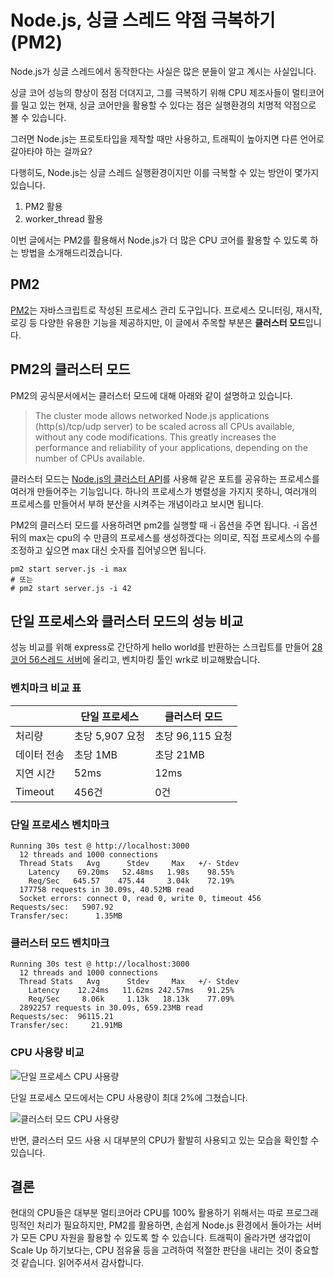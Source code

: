 # Node.js, 싱글 스레드 약점 극복하기 (PM2)

Node.js가 싱글 스레드에서 동작한다는 사실은 많은 분들이 알고 계시는 사실입니다.

싱글 코어 성능의 향상이 점점 더뎌지고, 그를 극복하기 위해 CPU 제조사들이 멀티코어를 밀고 있는 현재,
싱글 코어만을 활용할 수 있다는 점은 실행환경의 치명적 약점으로 볼 수 있습니다.

그러면 Node.js는 프로토타입을 제작할 때만 사용하고, 트래픽이 높아지면 다른 언어로 갈아타야 하는 걸까요?

다행히도, Node.js는 싱글 스레드 실행환경이지만 이를 극복할 수 있는 방안이 몇가지 있습니다.

1. PM2 활용
2. worker_thread 활용

이번 글에서는 PM2를 활용해서 Node.js가 더 많은 CPU 코어를 활용할 수 있도록 하는 방법을 소개해드리겠습니다.

## PM2

[PM2](https://pm2.keymetrics.io)는 자바스크립트로 작성된 프로세스 관리 도구입니다.
프로세스 모니터링, 재시작, 로깅 등 다양한 유용한 기능을 제공하지만, 이 글에서 주목할 부분은 **클러스터 모드**입니다.

## PM2의 클러스터 모드

PM2의 공식문서에서는 클러스터 모드에 대해 아래와 같이 설명하고 있습니다.

> The cluster mode allows networked Node.js applications (http(s)/tcp/udp server) to be scaled across all CPUs available,
> without any code modifications. This greatly increases the performance and reliability of your applications,
> depending on the number of CPUs available.

클러스터 모드는 [Node.js의 클러스터 API](https://nodejs.org/api/cluster.html)를 사용해 같은 포트를 공유하는 프로세스를 여러개 만들어주는 기능입니다.
하나의 프로세스가 병렬성을 가지지 못하니, 여러개의 프로세스를 만들어서 부하 분산을 시켜주는 개념이라고 보시면 됩니다.

PM2의 클러스터 모드를 사용하려면 pm2를 실행할 때 -i 옵션을 주면 됩니다.
-i 옵션 뒤의 max는 cpu의 수 만큼의 프로세스를 생성하겠다는 의미로, 직접 프로세스의 수를 조정하고 싶으면 max 대신 숫자를 집어넣으면 됩니다.

```shell
pm2 start server.js -i max
# 또는
# pm2 start server.js -i 42
```

## 단일 프로세스와 클러스터 모드의 성능 비교

성능 비교를 위해 express로 간단하게 hello world를 반환하는 스크립트를 만들어 [28코어 56스레드 서버](/posts/2)에 올리고, 벤치마킹 툴인 wrk로 비교해봤습니다.

### 벤치마크 비교 표

|         | 단일 프로세스     | 클러스터 모드      |
|---------|-------------|--------------|
| 처리량     | 초당 5,907 요청 | 초당 96,115 요청 |
| 데이터 전송  | 초당 1MB      | 초당 21MB      |
| 지연 시간   | 52ms        | 12ms         |
| Timeout | 456건        | 0건           |

### 단일 프로세스 벤치마크

```
Running 30s test @ http://localhost:3000
  12 threads and 1000 connections
  Thread Stats   Avg      Stdev     Max   +/- Stdev
    Latency    69.20ms   52.48ms   1.98s    98.55%
    Req/Sec   645.57    475.44     3.04k    72.19%
  177758 requests in 30.09s, 40.52MB read
  Socket errors: connect 0, read 0, write 0, timeout 456
Requests/sec:   5907.92
Transfer/sec:      1.35MB
```

### 클러스터 모드 벤치마크

```
Running 30s test @ http://localhost:3000
  12 threads and 1000 connections
  Thread Stats   Avg      Stdev     Max   +/- Stdev
    Latency    12.24ms   11.62ms 242.57ms   91.25%
    Req/Sec     8.06k     1.13k   18.13k    77.09%
  2892257 requests in 30.09s, 659.23MB read
Requests/sec:  96115.21
Transfer/sec:     21.91MB
```

### CPU 사용량 비교

![단일 프로세스 CPU 사용량](/posts/3/normal-mode-wrk-result.png)

단일 프로세스 모드에서는 CPU 사용량이 최대 2%에 그쳤습니다.

![클러스터 모드 CPU 사용량](/posts/3/cluster-mode-wrk-result.png)

반면, 클러스터 모드 사용 시 대부분의 CPU가 활발히 사용되고 있는 모습을 확인할 수 있습니다.

## 결론

현대의 CPU들은 대부분 멀티코어라 CPU를 100% 활용하기 위해서는 따로 프로그래밍적인 처리가 필요하지만,
PM2를 활용하면, 손쉽게 Node.js 환경에서 돌아가는 서버가 모든 CPU 자원을 활용할 수 있도록 할 수 있습니다.
트래픽이 올라가면 생각없이 Scale Up 하기보다는, CPU 점유율 등을 고려하여 적절한 판단을 내리는 것이 중요할 것 같습니다.
읽어주셔서 감사합니다.
